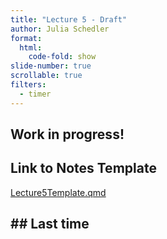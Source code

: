 ```yaml
---
title: "Lecture 5 - Draft"
author: Julia Schedler
format: 
  html: 
    code-fold: show
slide-number: true
scrollable: true
filters: 
  - timer
---
```


::: {.callout-note collapse="true" appearance="simple" icon="false"}

# Work in progress!

## Link to Notes Template

[Lecture5Template.qmd](ActivityTemplates/Lecture5Template.qmd)
:::

## Last time
- 
